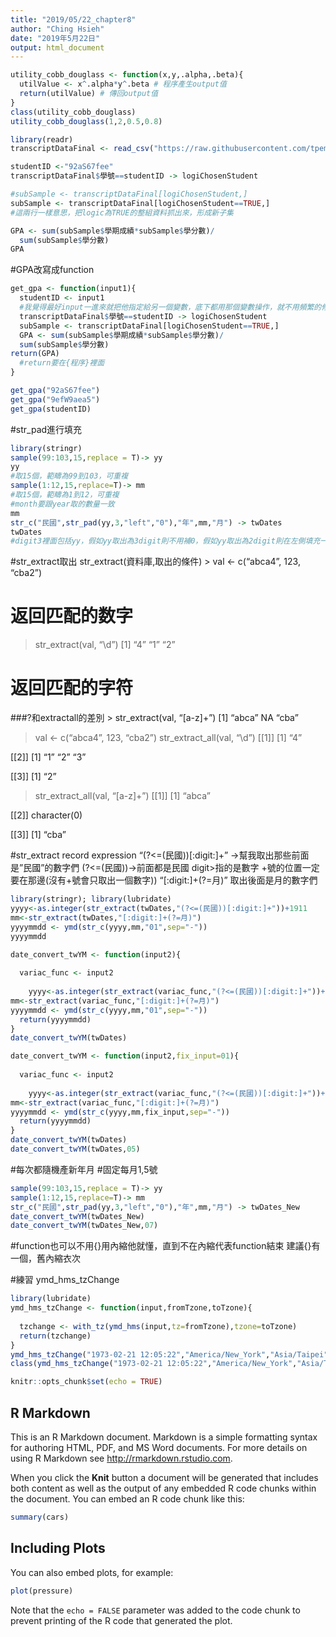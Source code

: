 ```yaml
---
title: "2019/05/22_chapter8"
author: "Ching Hsieh"
date: "2019年5月22日"
output: html_document
---
```


```r
utility_cobb_douglass <- function(x,y,.alpha,.beta){
  utilValue <- x^.alpha*y^.beta # 程序產生output值
  return(utilValue) # 傳回output值
}
class(utility_cobb_douglass)
utility_cobb_douglass(1,2,0.5,0.8)
```

```r
library(readr)
transcriptDataFinal <- read_csv("https://raw.githubusercontent.com/tpemartin/github-data/master/transcriptDataFinal.csv")
```

```r
studentID <-"92aS67fee" 
transcriptDataFinal$學號==studentID -> logiChosenStudent

#subSample <- transcriptDataFinal[logiChosenStudent,]
subSample <- transcriptDataFinal[logiChosenStudent==TRUE,]
#這兩行一樣意思，把logic為TRUE的整組資料抓出來，形成新子集

GPA <- sum(subSample$學期成績*subSample$學分數)/
  sum(subSample$學分數) 
GPA
```

#GPA改寫成function
```r
get_gpa <- function(input1){
  studentID <- input1
  #我覺得最好input一進來就把他指定給另一個變數，底下都用那個變數操作，就不用頻繁的修改程式
  transcriptDataFinal$學號==studentID -> logiChosenStudent
  subSample <- transcriptDataFinal[logiChosenStudent==TRUE,]
  GPA <- sum(subSample$學期成績*subSample$學分數)/
  sum(subSample$學分數) 
return(GPA)
  #return要在{程序}裡面
}

get_gpa("92aS67fee")
get_gpa("9efW9aea5")
get_gpa(studentID)
```

#str_pad進行填充
```r
library(stringr)
sample(99:103,15,replace = T)-> yy
yy
#取15個，範疇為99到103，可重複
sample(1:12,15,replace=T)-> mm
#取15個，範疇為1到12，可重複
#month要跟year取的數量一致
mm
str_c("民國",str_pad(yy,3,"left","0"),"年",mm,"月") -> twDates
twDates
#digit3裡面包括yy，假如yy取出為3digit則不用補0，假如yy取出為2digit則在左側填充一個0
```

#str_extract取出
str_extract(資料庫,取出的條件)
> val <- c("abca4", 123, "cba2")

# 返回匹配的数字
> str_extract(val, "\\d")
[1] "4" "1" "2"

# 返回匹配的字符
###?和extractall的差別
> str_extract(val, "[a-z]+")
[1] "abca" NA     "cba" 

> val <- c("abca4", 123, "cba2")
> str_extract_all(val, "\\d")
[[1]]
[1] "4"

[[2]]
[1] "1" "2" "3"

[[3]]
[1] "2"

> str_extract_all(val, "[a-z]+")
[[1]]
[1] "abca"

[[2]]
character(0)

[[3]]
[1] "cba"


#str_extract
record expression
"(?<=(民國))[:digit:]+"
->幫我取出那些前面是"民國"的數字們
(?<=(民國))->前面都是民國
digit>指的是數字
+號的位置一定要在那邊(沒有+號會只取出一個數字))
"[:digit:]+(?=月)"
取出後面是月的數字們
```r
library(stringr); library(lubridate)
yyyy<-as.integer(str_extract(twDates,"(?<=(民國))[:digit:]+"))+1911
mm<-str_extract(twDates,"[:digit:]+(?=月)")
yyyymmdd <- ymd(str_c(yyyy,mm,"01",sep="-"))
yyyymmdd
```

```r
date_convert_twYM <- function(input2){
  
  variac_func <- input2
  
    yyyy<-as.integer(str_extract(variac_func,"(?<=(民國))[:digit:]+"))+1911
mm<-str_extract(variac_func,"[:digit:]+(?=月)")
yyyymmdd <- ymd(str_c(yyyy,mm,"01",sep="-"))
  return(yyyymmdd)
}
date_convert_twYM(twDates)
```

```r
date_convert_twYM <- function(input2,fix_input=01){
  
  variac_func <- input2
  
    yyyy<-as.integer(str_extract(variac_func,"(?<=(民國))[:digit:]+"))+1911
mm<-str_extract(variac_func,"[:digit:]+(?=月)")
yyyymmdd <- ymd(str_c(yyyy,mm,fix_input,sep="-"))
  return(yyyymmdd)
}
date_convert_twYM(twDates)
date_convert_twYM(twDates,05)
```

#每次都隨機產新年月
#固定每月1,5號
```r
sample(99:103,15,replace = T)-> yy
sample(1:12,15,replace=T)-> mm
str_c("民國",str_pad(yy,3,"left","0"),"年",mm,"月") -> twDates_New
date_convert_twYM(twDates_New)
date_convert_twYM(twDates_New,07)
```

#function也可以不用{}用內縮他就懂，直到不在內縮代表function結束
建議{}有一個，舊內縮衣次








#練習
ymd_hms_tzChange
```r
library(lubridate)
ymd_hms_tzChange <- function(input,fromTzone,toTzone){
  
  tzchange <- with_tz(ymd_hms(input,tz=fromTzone),tzone=toTzone)
  return(tzchange)
}
ymd_hms_tzChange("1973-02-21 12:05:22","America/New_York","Asia/Taipei")
class(ymd_hms_tzChange("1973-02-21 12:05:22","America/New_York","Asia/Taipei"))
```



































```r
knitr::opts_chunk$set(echo = TRUE)
```

## R Markdown

This is an R Markdown document. Markdown is a simple formatting syntax for authoring HTML, PDF, and MS Word documents. For more details on using R Markdown see <http://rmarkdown.rstudio.com>.

When you click the **Knit** button a document will be generated that includes both content as well as the output of any embedded R code chunks within the document. You can embed an R code chunk like this:

```r
summary(cars)
```

## Including Plots

You can also embed plots, for example:

```r
plot(pressure)
```

Note that the `echo = FALSE` parameter was added to the code chunk to prevent printing of the R code that generated the plot.
